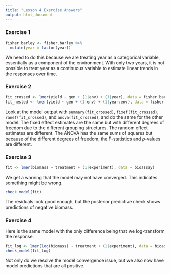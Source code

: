 ```yaml
---
title: "Lesson 4 Exercise Answers"
output: html_document
---
```


### Exercise 1

```r
fisher.barley <- fisher.barley %>%
  mutate(year = factor(year))
```

We need to do this because we are treating year as a categorical variable, essentially as a component of the environment. With only two years, it is not possible to treat year as a continuous variable to estimate linear trends in the responses over time.

### Exercise 2

```r
fit_crossed <- lmer(yield ~ gen + (1|env) + (1|year), data = fisher.barley)
fit_nested <- lmer(yield ~ gen + (1|env) + (1|year:env), data = fisher.barley)
```

Look at the model output with `summary(fit_crossed)`, `fixef(fit_crossed)`, `ranef(fit_crossed)`, and `anova(fit_crossed)`, and do the same for the other model. The fixed effect estimates are the same but with different degrees of freedom due to the different grouping structures. The random effect estimates are different. The ANOVA has the same sums of squares but because of the different degrees of freedom, the F-statistics and *p*-values are different.

### Exercise 3

```r
fit <- lmer(biomass ~ treatment + (1|experiment), data = bioassay)
```

We get a warning that the model may not have converged. This indicates something might be wrong.

```r
check_model(fit)
```

The residuals look good enough, but the posterior predictive check shows predictions of negative biomass.

### Exercise 4

Here is the same model with the only difference being that we log-transform the response.

```r
fit_log <- lmer(log(biomass) ~ treatment + (1|experiment), data = bioassay)
check_model(fit_log)
```

Not only do we resolve the model convergence issue, but we also now have model predictions that are all positive.
